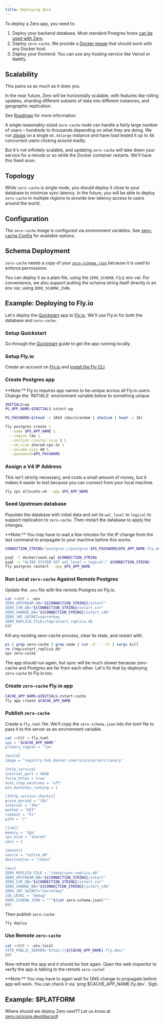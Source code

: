```yaml
---
title: Deploying Zero
---
```


To deploy a Zero app, you need to:

1. Deploy your backend database. Most standard Postgres hosts [can be used with Zero](connecting-to-postgres).
1. Deploy `zero-cache`. We provide a [Docker image](https://hub.docker.com/r/rocicorp/zero) that should work with any Docker host.
1. Deploy your frontend. You can use any hosting service like Vercel or Netlify.

## Scalability

<Note type="warning" heading="`zero-cache` is Currently Single-Node">
  This pains us as much as it does you.

  In the near future, Zero will be horizontally scalable, with features like rolling updates, sharding different subsets of data into different instances, and geographic replication.

  See [Roadmap](roadmap) for more information.
</Note>

A single reasonably-sized `zero-cache` node can handle a fairly large number of users – hundreds to thousands depending on what they are doing. We run [zbugs](samples) on a single `m5.4xlarge` instance and have load tested it up to 4k concurrent users clicking around madly.

But it's not infinitely scalable, and updating `zero-cache` will take down your service for a minute or so while the Docker container restarts. We'll have this fixed soon.

## Topology

While `zero-cache` is single-node, you should deploy it close to your database to minimize sync latency. In the future, you will be able to deploy `zero-cache` in multiple regions to provide low-latency access to users around the world.

## Configuration

The `zero-cache` image is configured via environment variables. See [zero-cache Config](./zero-cache-config) for available options.

## Schema Deployment

`zero-cache` needs a copy of your [`zero-schema.json`](./zero-schema) because it is used to enforce permissions.

You can deploy it as a plain file, using the `ZERO_SCHEMA_FILE` env var. For convenience, we also support putting the schema string itself directly in an env var, using `ZERO_SCHEMA_JSON`.

## Example: Deploying to Fly.io

Let's deploy the [Quickstart](quickstart) app to [Fly.io](https://fly.io). We'll use Fly.io for both the database and `zero-cache`.

### Setup Quickstart

Go through the [Quickstart](quickstart) guide to get the app running locally.

### Setup Fly.io

Create an account on [Fly.io](https://fly.io) and [install the Fly CLI](https://fly.io/docs/flyctl/install/).

### Create Postgres app

<Note type="warning">
  **Note:** Fly.io requires app names to be unique across all Fly.io users. Change the `INITIALS` environment variable below to something unique.
</Note>

```bash
INITIALS=aa
PG_APP_NAME=$INITIALS-zstart-pg

PG_PASSWORD=$(head -c 1024 /dev/urandom | sha1sum | head -c 16)

fly postgres create \
  --name $PG_APP_NAME \
  --region lax \
  --initial-cluster-size 1 \
  --vm-size shared-cpu-2x \
  --volume-size 40 \
  --password=$PG_PASSWORD
```

### Assign a V4 IP Address

This isn't strictly necessary, and costs a small amount of money, but it makes it easier to test because you can connect from your local machine.

```bash
fly ips allocate-v4 --app $PG_APP_NAME
```

### Seed Upstream database

Populate the database with initial data and set its `wal_level` to `logical` to support replication to `zero-cache`. Then restart the database to apply the changes.

<Note type="warning">
  **Note:** You may have to wait a few minutes for the IP change from the last command to propagate to your machine before this works.
</Note>

```bash
CONNECTION_STRING="postgres://postgres:$PG_PASSWORD@$PG_APP_NAME.fly.dev:5432"

psql -f docker/seed.sql $CONNECTION_STRING
psql -c "ALTER SYSTEM SET wal_level = logical;" $CONNECTION_STRING
fly postgres restart --app $PG_APP_NAME
```

### Run Local `zero-cache` Against Remote Postgres

Update the `.env` file with the remote Postgres on Fly.io.

```bash
cat <<EOF > .env
ZERO_UPSTREAM_DB="${CONNECTION_STRING}/zstart"
ZERO_CVR_DB="${CONNECTION_STRING}/zstart_cvr"
ZERO_CHANGE_DB="${CONNECTION_STRING}/zstart_cdb"
ZERO_JWT_SECRET=secretkey
ZERO_REPLICA_FILE=/tmp/zstart_replica.db
EOF
```

Kill any existing zero-cache process, clear its state, and restart with:

```bash
ps | grep zero-cache | grep node | cut -d' ' -f1 | xargs kill
rm /tmp/zstart_replica.db*
npx zero-cache
```

The app should run again, but sync will be much slower because zero-cache and Postgres are far from each other. Let's fix that by deploying `zero-cache` to Fly.io too.

### Create `zero-cache` Fly.io app

```bash
CACHE_APP_NAME=$INITIALS-zstart-cache
fly app create $CACHE_APP_NAME
```

### Publish `zero-cache`

Create a `fly.toml` file. We'll copy the `zero-schema.json` into the toml file to pass it to the server as an environment variable.

```bash
cat <<EOF > fly.toml
app = "$CACHE_APP_NAME"
primary_region = 'lax'

[build]
image = "registry.hub.docker.com/rocicorp/zero:canary"

[http_service]
internal_port = 4848
force_https = true
auto_stop_machines = 'off'
min_machines_running = 1

[[http_service.checks]]
grace_period = "10s"
interval = "30s"
method = "GET"
timeout = "5s"
path = "/"

[[vm]]
memory = '2gb'
cpu_kind = 'shared'
cpus = 2

[mounts]
source = "sqlite_db"
destination = "/data"

[env]
ZERO_REPLICA_FILE = "/data/sync-replica.db"
ZERO_UPSTREAM_DB="${CONNECTION_STRING}/zstart"
ZERO_CVR_DB="${CONNECTION_STRING}/zstart_cvr"
ZERO_CHANGE_DB="${CONNECTION_STRING}/zstart_cdb"
ZERO_JWT_SECRET="secretkey"
LOG_LEVEL = "debug"
ZERO_SCHEMA_JSON = """$(cat zero-schema.json)"""
EOF
```

Then publish `zero-cache`:

```bash
fly deploy
```

### Use Remote `zero-cache`

```bash
cat <<EOF > .env.local
VITE_PUBLIC_SERVER='https://${CACHE_APP_NAME}.fly.dev/'
EOF
```

Now refresh the app and it should be fast again. Open the web inspector to verify the app is talking to the remote `zero-cache`!

<Note type="warning">
  **Note:** You may have to again wait for DNS change to propagate before app will work. You can check it via `ping $CACHE_APP_NAME.fly.dev`. Sigh.
</Note>

## Example: $PLATFORM

Where should we deploy Zero next?? Let us know at [zero.rocicorp.dev/discord](https://zero.rocicorp.dev/discord)!
